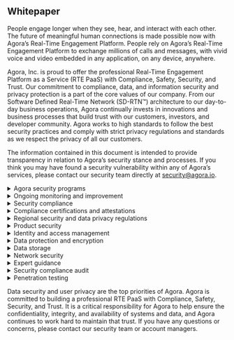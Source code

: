 ## Whitepaper

People engage longer when they see, hear, and interact with each other. The future of meaningful human connections is made possible now with Agora’s Real-Time Engagement Platform. People rely on Agora’s Real-Time Engagement Platform to exchange millions of calls and messages, with vivid voice and video embedded in any application, on any device, anywhere. 

Agora, Inc. is proud to offer the professional Real-Time Engagement Platform as a Service (RTE PaaS) with Compliance, Safety, Security, and Trust. Our commitment to compliance, data, and information security and privacy protection is a part of the core values of our company. From our Software Defined Real-Time Network (SD-RTN™) architecture to our day-to-day business operations, Agora continually invests in innovations and business processes that build trust with our customers, investors, and developer community. Agora works to high standards to follow the best security practices and comply with strict privacy regulations and standards as we respect the privacy of all our customers.

The information contained in this document is intended to provide transparency in relation to Agora’s security stance and processes. If you think you may have found a security vulnerability within any of Agora’s services, please contact our security team directly at security@agora.io.

<details>
<summary>Agora security programs</summary>

Agora thrives to incorporate security into all our products and services and integrates the best security practices into everyday business operations. To meet these primary goals and improve the overall information security posture in an efficient and effective manner, Agora has built its security framework against the ISO27001 Information Security Management Standard. 

As threats to information security continue to evolve, having dedicated security resources is essential. Agora’s Executive Security Committee meets regularly to address security concerns and coordinate company-wide security initiatives. The Agora Strategic Security Program Roadmap has been developed and approved by the committee to guide the implementation of our security programs. Our dedicated security team, led by the Chief Information Security Officer, has the responsibility for building and enforcing information security programs. 
</details>

<details>
<summary>Ongoing monitoring and improvement</summary>

Agora is always looking to better protect its systems and customers. Therefore, we continuously monitor and improve our Information Security Programs by implementing the following:
- Agora conducts an internal audit of its information security management system at least once a year to ensure effectiveness;
- Agora follows industry best practice software development lifecycle management processes and conducts internal security reviews and testing before deployment into production systems;
- Agora engages third-party security experts to carry out regular penetration tests;
- Through our Bug Bounty Program, Agora works with security researchers to keep our customers data more secure by identifying and reporting vulnerabilities in our products and services. 
</details>

<details>
<summary>Security compliance</summary>

Agora adheres to regional and international information security standards as well as industry requirements and is committed to using international best practices. We engage with independent third parties to verify the compliance of Agora. Certified by various reputable agencies across the globe, we are recognized by industry and security organizations for excellence.
</details>

<details>
<summary>Compliance certifications and attestations</summary>

**ISO/IEC 27001 Information Security Management Standard**

Agora is certified to ISO/IEC 27001:2013 by DNV GL, demonstrating our information security maturity level. Our security team implements the Information Security Management System in partnership with Ernst &amp; Young. Security is a top priority at Agora, and this achievement demonstrates our commitment and continuous efforts to improve the efficiency of information security controls.

Click to download the certificate: [ISO/IEC 27001:2013](https://web-cdn.agora.io/docs-files/1603254750285)

**ISO/IEC 27018 Information Technology – Security techniques – Code of practice for protection of personally identifiable information (PII) in publics clouds acting as PII processors**

Agora is certified to ISO/IEC 27018 by DNV GL. This standard is a Code of Practice for protecting personal data in the cloud environment. Agora continuously strives to protect the sensitive data with our customers.

Click to download the certificate: [ISO/IEC 27018:2019](https://web-cdn.agora.io/docs-files/1603254867645)

**SOC 2 Report**

Agora is confident with our security practices and we continue to engage independent third parties to perform a strict SOC 2 audit on our internal processes, security controls and the design of Agora products. We meet all audit requirements set by the American Institute of Certified Public Accounts (AICPA) standards for security, availability and confidently and achieves the SOC 2 report. 

**PCI DSS**

Agora prioritizes the security and privacy of its customers. Since we are neither a merchant nor a service provider as defined by the PCI Security Standards Council, we do not need to conduct an annual PCI assessment. However, Agora ensures that all transactions and customer data are handled with the highest level of security, in alignment with industry best practices. Should you have any questions or require further information regarding our security measures, please feel free to contact us at [security@agora.io](mailto:security@agora.io).

</details>

<details>
<summary>Regional security and data privacy regulations</summary>

**General Data Protection Regulation - GDPR**
Agora is aligned with GDPR and we are committed to providing GDPR compliant products and services to our customers in the EU region or with our customers who conduct business within the EU.

**Health Insurance Portability and Accountability Act -HIPAA**
Agora is aware of the sensitivity of transmitting and processing health information and we have invested in both the creation and ongoing maintenance of a HIPAA compliance program.

**California Consumer Privacy Act - CCPA**
The CCPA is the first comprehensive privacy law in the United States that aims to provide a variety of privacy rights to California consumers. As a service provider, Agora is aligned with CCPA though the implementation of our security programs.

**Children’s Online Privacy Protection Act - COPPA**
The COPPA regulates the privacy protection requirements for children under the age of thirteen. Agora has engaged privacy experts in meeting the requirements of COPPA.

</details>

<details>
<summary>Product security</summary>

Agora strongly believes in the principles of Secure by Design and Defense in Depth. Therefore, Agora adopts industry recognized security standards and best security practice at every layer - from infrastructure to application, in order to perfect our products and environment, and to secure the organization and our customers.
</details>

<details>
<summary>Identity and access management</summary>

Securing access to your environment starts with identity and access controls. Agora provides you with a solution to ensure that only authorized people can access your services and resources. The Agora Console is a role-based access control tool that you utilize to restrict access based on "the-need-to-know" principle. The console is an interactive interface where you can easily create accounts, revoke members and assign roles and permissions. This tool can assist you to enforce your security policies.

Furthermore, Agora provides static key, dynamic key, and hybrid authentication methods to secure the communication channels in different use-cases.
</details>

<details>
<summary>Data protection and encryption</summary>

At Agora, you choose how your content is secured. We offer you various options for your content in transit and provide you with full control of your own encryption keys. There features include:
- Agora Software Development Kits (SDKs) provide built-in encryption algorithm including AES-128 and AES-256 to protect all data transmitted between the end users and Agora services.
- We also provide you with the choice to use your own encryption algorithm to protect users’ media stream during real-time engagement. The encryption key is completely under your control.
- The communication between the end users and Agora network (that is, SD-RTN™) is protected by encrypted transmission protocols such as the Agora Private Transmission Protocol, Transport Layer Security (TLS) and WebSocket Secure (WSS). 
</details>

<details>
<summary>Data storage</summary>

Agora offers our customers the ability to record the real-time communication with Agora On-Premise Recording SDK and Agora Cloud Recording SDK. The recording files can be stored on the users’ local device or can be stored in a designated cloud storage service chosen by our customers. The local recordings or cloud recordings can be further encrypted through any encryption form of your choosing.
Agora does not store any streaming data or user data except for caching for transmission purpose. The cached streaming data of users will be immediately released after the service.
Data centers hosting Agora services are maintained by certified and industry-leading cloud service providers, offering state-of-the-art physical protection for the servers and infrastructure that comprise the Agora environment.
</details>

<details>
<summary>Network security</summary>

The production environment, where all our customers data and functional servers reside, are completely separated from our internal organization network including the development and testing environments. This guarantees that all our customers data will stay in the production environment and never be used for development or testing purposes. 

Access to the Agora production and non-production network is minimized to the greatest extent. Agora also implements network segmentation in production network based on various factors such as the type of business, the criticality of data, and the potential risks, to secure the sensitive customer data.

**DDoS prevention**
Agora regularly scans our core network nodes in the production environment to check and clear potential security vulnerabilities Anti-DDoS firewalls are configured in each core cloud data center for protection. With more than two hundred distributed data centers around the world, Agora can guarantee you with sufficient capabilities and resources to minimize the impact of DDoS attacks and ensure high-availability of real-time video and audio anywhere around the globe.

**Monitoring, logging and analysis**
Agora continuously monitors and analyzes log events to gain a comprehensive view of the security state of our production environment. The logging covers both successful and unsuccessful security events, with an emphasis on the event data of critical infrastructure. 

To provide customers with better visibility and security insights, Agora Analytics is made available to consumers as a tracking and analysis tool. This tool enables customers to efficiently locate quality issues and identify root causes for a better end user experience. 

The tool contains the Real-Time Alarm function, which enables you to monitor call quality and informs you in real time when the user’s communication experience is below expectation. With Real-Time Alarm, you can undertake the following actions in real time:
- Monitor users who are having poor communication experience.
- Identify abnormalities, analyze quality factor, and locate the source of an abnormal issue.

**Network geo-fencing**
Agora has embedded Network Geo-Fencing in Real-Time Voice, Video and Messaging SDKs to ensure your data is secured from the rising concerns in network security and privacy breaches. Agora Network Geo-Fencing establishes a virtual boundary within the SD-RTN<sup>TM</sup> and you have the choice to restricted your network traffic in one or more designated region(s). 

**Network redundancy**
Agora has more than 200 data centers POPs (Points of Presence) across the world, covering the United States, Europe, China, Japan, India and Asia Pacific and other areas. The POPs in the SD-TRN network adopt the full mesh topology with superior routing capabilities. This is to ensure that the network services are not interrupted due to a single point of failure. The POPs build fault tolerance and disaster recovery capability of Agora service across the regions. 

POPs also measure the performance of every possible path through the global network to find the “optimized” paths to ensure high data packet delivery success rate within the smallest time window.
</details>

<details>
<summary>Expert guidance</summary>

Agora provides expert guidance to our customers on how to leverage our security features and embed best practices into every layer of your application. 
</details>

<details>
<summary>Security compliance audit</summary>

Agora is continuously monitoring, auditing, and improving the design and operating effectiveness of our security controls. These activities are regularly performed by both third-party credentialed assessors and Agora’s internal risk and compliance team. Audit results are shared with senior management and all findings are tracked to resolution in a timely manner. 
</details>

<details>
<summary>Penetration testing</summary>

In addition to third-party security compliance audits, Agora engages Trustwave SpiderLabs to conduct network penetration tests at least annually. Results of the penetration testing are shared with senior management and are triaged, prioritized and remediated in time. Agora customers may receive executive summaries of these activities by requesting them from their account managers. 
</details>

Data security and user privacy are the top priorities of Agora. Agora is committed to building a professional RTE PaaS with Compliance, Safety, Security, and Trust. It is a critical responsibility for Agora to help ensure the confidentiality, integrity, and availability of systems and data, and Agora continues to work hard to maintain that trust. If you have any questions or concerns, please contact our security team or account managers.